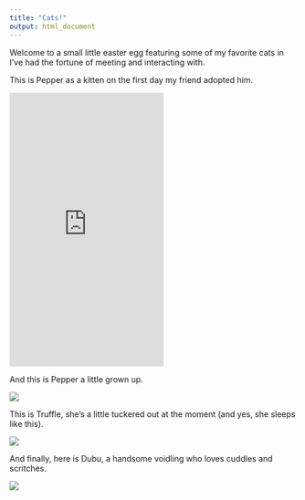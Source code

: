 ```yaml
---
title: "Cats!"
output: html_document
---
```


Welcome to a small little easter egg featuring some of my favorite cats in I've had the fortune of meeting and interacting with.

This is Pepper as a kitten on the first day my friend adopted him.

<iframe src="https://giphy.com/embed/1aJ0mJeAePy3RO3neP" width="270" height="480" frameBorder="0" class="giphy-embed" allowFullScreen></iframe><p><a href="https://giphy.com/gifs/1aJ0mJeAePy3RO3neP"></a></p>

And this is Pepper a little grown up.

<img src="images/20211019_090359.jpg">

This is Truffle, she's a little tuckered out at the moment (and yes, she sleeps like this).

<img src="images/20230603_211215.jpg">

And finally, here is Dubu, a handsome voidling who loves cuddles and scritches.

<img src="images/20231014_102756.jpg">
